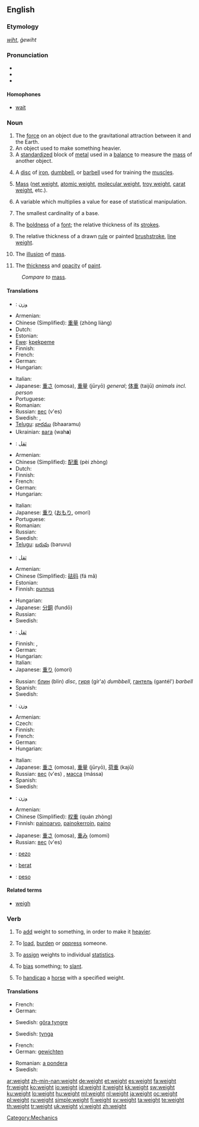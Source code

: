 {{wikipedia|dab=weight (disambiguation)|weight}}
==English==

===Etymology===
{{etyl|ang}} ''[[wiht]]'', ''ġewiht''

===Pronunciation===
* {{IPA|/weɪt/}}
* {{audio|en-us-weight.ogg|Audio (US)}}
* {{rhymes|eɪt}}

====Homophones====
* [[wait]]

===Noun===
{{wikipedia|weight}}
{{en-noun}}

# The [[force]] on an object due to the gravitational attraction between it and the Earth.
# An object used to make something heavier.
# A [[standardized]] block of [[metal]] used in a [[balance]] to measure the [[mass]] of another object.
# {{weightlifting}} A [[disc]] of [[iron]], [[dumbbell]], or [[barbell]] used for training the [[muscle]]s.
# {{physics}} [[mass|Mass]] ([[net weight]], [[atomic weight]], [[molecular weight]], [[troy weight]], [[carat weight]], etc.).
# {{statistics}} A variable which multiplies a value for ease of statistical manipulation.
# {{topology}} The smallest cardinality of a base.
# {{typography}} The [[boldness]] of a [[font]]; the relative thickness of its [[stroke]]s.
# {{context|visual art}} The relative thickness of a drawn [[rule]] or painted [[brushstroke]], [[line weight]].
# {{context|visual art}} The [[illusion]] of [[mass]].
# {{context|visual art}} The [[thickness]] and [[opacity]] of [[paint]].

: ''Compare to'' [[mass]].

====Translations====
{{trans-top|force due to gravity}}
* {{ar}}: [[وزن]]
* Armenian: {{t-|hy|կշիռ|tr=kšiṙ|sc=Armn|xs=Armenian}}
* Chinese (Simplified): [[重量]] (zhòng liàng)
* Dutch: {{t+|nl|gewicht}}
* Estonian: {{t-|et|kaal}}
* [[Ewe]]: [[kpekpeme]] {{n}}
* Finnish: {{t+|fi|paino}}
* French: {{t+|fr|poids}}
* German: {{t+|de|Gewicht|n}}
* Hungarian: {{t+|hu|súly}}
{{trans-mid}}
* Italian: {{t+|it|peso|m}}
* Japanese: [[重さ]] (omosa), [[重量]] (jūryō) ''general''; [[体重]] (taijū) ''animals incl. person''
* Portuguese: {{t+|pt|peso}}
* Romanian: {{t-|ro|greutate|f}}
* Russian: [[вес]] (v'es) {{m}}
* Swedish: {{t+|sv|tyngd|c}}, {{t+|sv|vikt|c}}
* [[Telugu]]: [[భారము]] (bhaaramu)
* Ukrainian: [[вага]] (wah'''a''') {{f}}
{{trans-bottom}}

{{trans-top|object to make something heavier}}
* {{ar}}: [[ثقل]]
* Armenian: {{t|hy|բեռ|tr=beṙ|sc=Armn|xs=Armenian}}
* Chinese (Simplified): [[配重]] (pèi zhòng)
* Dutch: {{t+|nl|gewicht}}
* Finnish: {{t+|fi|paino}}
* French: {{t+|fr|poids}}
* German: {{t+|de|Gewicht|n}}
* Hungarian: {{t+|hu|súly}}
{{trans-mid}}
* Italian: {{t+|it|peso|m}}
* Japanese: [[重り]] ([[おもり]], omori)
* Portuguese: {{t+|pt|peso}}
* Romanian: {{t-|ro|greutate|f}}
* Russian: {{t+|ru|груз|m|tr=gruz|sc=Cyrl}}
* Swedish: {{t+|sv|vikt|c}}
* [[Telugu]]: [[బరువు]] (baruvu)
{{trans-bottom}}

{{trans-top|measuring weights}}
* {{ar}}: [[ثقل]]
* Armenian: {{t|hy|կշռաքար|tr=kšṙak'ar|sc=Armn|xs=Armenian}}
* Chinese (Simplified): [[砝码]] (fá mǎ)
* Estonian: {{t|et|kaaluma}}
* Finnish: [[punnus]]
{{trans-mid}}
* Hungarian: {{t+|hu|súly}}
* Japanese: [[分銅]] (fundō)
* Russian: {{t+|ru|гиря|f|tr=gír'a|sc=Cyrl}}
* Swedish: {{t+|sv|vikt|c}}
{{trans-bottom}}

{{trans-top|sport device}}
* {{ar}}: [[ثقل]]
* Finnish: {{t+|fi|paino}}, {{t-|fi|puntti}}
* German: {{t+|de|Gewicht|n}}
* Hungarian: {{t+|hu|súly}}
* Italian: {{t+|it|peso|m}}
* Japanese: [[重り]] (omori)
{{trans-mid}}
* Russian: [[блин]] (blin) {{m}} ''disc'', [[гиря]] (gír'a) {{f}} ''dumbbell'', [[гантель]] (gantél') {{f}} ''barbell''
* Spanish: {{t-|es|pesa|f}}
* Swedish: {{t+|sv|vikt|c}}
{{trans-bottom}}

{{trans-top|physics: mass}}
* {{ar}}: [[وزن]]
* Armenian: {{t-|hy|զանգված|tr=zangvaç|sc=Armn|xs=Armenian}}
* Czech: {{t-|cs|váha|f}}
* Finnish: {{t+|fi|paino}}
* French: {{t+|fr|masse}}
* German: {{t+|de|Masse|f}}
* Hungarian: {{t+|hu|tömeg}}
{{trans-mid}}
* Italian: {{t+|it|massa|f}}
* Japanese: [[重さ]] (omosa), [[重量]] (jūryō), [[荷重]] (kajū)
* Russian: [[вес]] (v'es) {{m}}, [[масса]] (mássa) {{f}}
* Spanish: {{t+|es|masa|f}}
* Swedish: {{t+|sv|massa|c}}
{{trans-bottom}}

{{trans-top|statistics: statistical value}}
* {{ar}}: [[وزن]]
* Armenian: {{t-|hy|կշիռ|tr=kšiṙ|sc=Armn|xs=Armenian}}
* Chinese (Simplified): [[权重]] (quán zhòng)
* Finnish: [[painoarvo]], [[painokerroin]], [[paino]]
{{trans-mid}}
* Japanese: [[重さ]] (omosa), [[重み]] (omomi)
* Russian: [[вес]] (v'es) {{m}}
{{trans-bottom}}

{{checktrans-top}}
* {{ttbc|Ido}} : [[pezo]]
* {{ttbc|Indonesian}}: [[berat]]
* {{ttbc|Spanish}}: [[peso]] {{m}}
{{trans-bottom}}

====Related terms====
* [[weigh]]

===Verb===
{{en-verb}}

# {{transitive}} To [[add]] weight to something, in order to make it [[heavier]].
# {{transitive}} To [[load]], [[burden]] or [[oppress]] someone.
# {{context|transitive|mathematics}} To [[assign]] weights to individual [[statistic]]s.
# {{transitive}} To [[bias]] something; to [[slant]].
# {{context|transitive|horse racing}} To [[handicap]] a [[horse]] with a specified weight.

====Translations====
{{trans-top|add weight}}
* French: {{t+|fr|alourdir}}
* German: {{t+|de|beschweren}}
{{trans-mid}}
* Swedish: [[göra tyngre]]
{{trans-bottom}}

{{trans-top|oppress}}
* Swedish: [[tynga]]
{{trans-mid}}
{{trans-bottom}}

{{trans-top|in mathematics}}
* French: {{t+|fr|pondérer}}
* German: [[gewichten]]
{{trans-mid}}
* Romanian: [[a pondera]]
* Swedish: {{t+|sv|vikta}}
{{trans-bottom}}

{{trans-top|to bias, to slant}}
{{trans-mid}}
{{trans-bottom}}

{{trans-top|to handicap a horse}}
{{trans-mid}}
{{trans-bottom}}

[[Category:Mechanics]]

[[ar:weight]]
[[zh-min-nan:weight]]
[[de:weight]]
[[et:weight]]
[[es:weight]]
[[fa:weight]]
[[fr:weight]]
[[ko:weight]]
[[io:weight]]
[[id:weight]]
[[it:weight]]
[[kk:weight]]
[[sw:weight]]
[[ku:weight]]
[[lo:weight]]
[[hu:weight]]
[[ml:weight]]
[[nl:weight]]
[[ja:weight]]
[[oc:weight]]
[[pl:weight]]
[[ru:weight]]
[[simple:weight]]
[[fi:weight]]
[[sv:weight]]
[[ta:weight]]
[[te:weight]]
[[th:weight]]
[[tr:weight]]
[[uk:weight]]
[[vi:weight]]
[[zh:weight]]